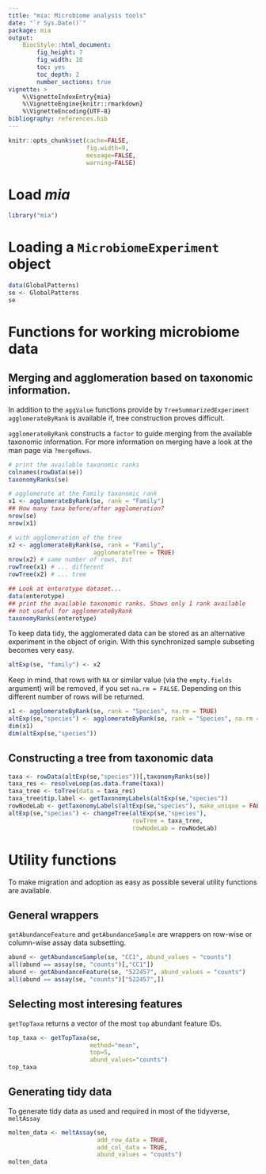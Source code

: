 ```yaml
---
title: "mia: Microbiome analysis tools"
date: "`r Sys.Date()`"
package: mia
output:
    BiocStyle::html_document:
        fig_height: 7
        fig_width: 10
        toc: yes
        toc_depth: 2
        number_sections: true
vignette: >
    %\VignetteIndexEntry{mia}
    %\VignetteEngine{knitr::rmarkdown}
    %\VignetteEncoding{UTF-8}
bibliography: references.bib
---
```


```r
knitr::opts_chunk$set(cache=FALSE,
                      fig.width=9,
                      message=FALSE,
                      warning=FALSE)
```

# Load *mia*

```r
library("mia")
```

# Loading a `MicrobiomeExperiment` object

```r
data(GlobalPatterns)
se <- GlobalPatterns
se
```

# Functions for working microbiome data

## Merging and agglomeration based on taxonomic information.

In addition to the `aggValue` functions provide by `TreeSummarizedExperiment`
`agglomerateByRank` is available if, tree construction proves difficult.

`agglomerateByRank` constructs a `factor` to guide merging from the available
taxonomic information. For more information on merging have a look at the man
page via `?mergeRows`.

```r
# print the available taxonomic ranks
colnames(rowData(se))
taxonomyRanks(se)

# agglomerate at the Family taxonomic rank
x1 <- agglomerateByRank(se, rank = "Family")
## How many taxa before/after agglomeration?
nrow(se)
nrow(x1)

# with agglomeration of the tree
x2 <- agglomerateByRank(se, rank = "Family",
                        agglomerateTree = TRUE)
nrow(x2) # same number of rows, but
rowTree(x1) # ... different
rowTree(x2) # ... tree

## Look at enterotype dataset...
data(enterotype)
## print the available taxonomic ranks. Shows only 1 rank available
## not useful for agglomerateByRank
taxonomyRanks(enterotype)
```

To keep data tidy, the agglomerated data can be stored as an alternative 
experiment in the object of origin. With this synchronized sample subseting
becomes very easy.

```r
altExp(se, "family") <- x2
```

Keep in mind, that rows with `NA` or similar value (via the 
`empty.fields` argument) will be removed, if you set `na.rm = FALSE`. Depending
on this different number of rows will be returned.

```r
x1 <- agglomerateByRank(se, rank = "Species", na.rm = TRUE)
altExp(se,"species") <- agglomerateByRank(se, rank = "Species", na.rm = FALSE)
dim(x1)
dim(altExp(se,"species"))
```

## Constructing a tree from taxonomic data

```r
taxa <- rowData(altExp(se,"species"))[,taxonomyRanks(se)]
taxa_res <- resolveLoop(as.data.frame(taxa))
taxa_tree <- toTree(data = taxa_res)
taxa_tree$tip.label <- getTaxonomyLabels(altExp(se,"species"))
rowNodeLab <- getTaxonomyLabels(altExp(se,"species"), make_unique = FALSE)
altExp(se,"species") <- changeTree(altExp(se,"species"),
                                   rowTree = taxa_tree,
                                   rowNodeLab = rowNodeLab)
```

# Utility functions

To make migration and adoption as easy as possible several utility functions
are available.

## General wrappers

`getAbundanceFeature` and `getAbundanceSample` are wrappers on row-wise or 
column-wise assay data subsetting.

```r
abund <- getAbundanceSample(se, "CC1", abund_values = "counts")
all(abund == assay(se, "counts")[,"CC1"])
abund <- getAbundanceFeature(se, "522457", abund_values = "counts")
all(abund == assay(se, "counts")["522457",])
```

## Selecting most interesing features 

`getTopTaxa` returns a vector of the most `top` abundant feature IDs.

```r
top_taxa <- getTopTaxa(se,
                       method="mean",
                       top=5,
                       abund_values="counts")
top_taxa
```

## Generating tidy data

To generate tidy data as used and required in most of the tidyverse, `meltAssay`

```r
molten_data <- meltAssay(se,
                         add_row_data = TRUE,
                         add_col_data = TRUE,
                         abund_values = "counts")
molten_data
```


